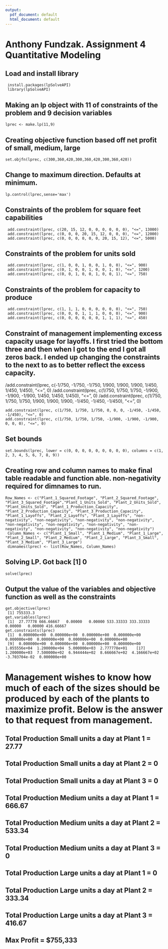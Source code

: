 ```yaml
---
output:
  pdf_document: default
  html_document: default
---
```


# **Anthony Fundzak. Assignment 4 Quantitative Modeling**

## Load and install library

     install.packages(lpSolveAPI)
     library(lpSolveAPI)

## Making an lp object with 11 of constraints of the problem and 9 decision variables

    lprec <- make.lp(11,9)

## Creating objective function based off net profit of small, medium, large

    set.objfn(lprec, c(300,360,420,300,360,420,300,360,420))

## Change to maximum direction. Defaults at minimum.

    lp.control(lprec,sense='max')

## Constraints of the problem for square feet capabilities

     add.constraint(lprec, c(20, 15, 12, 0, 0, 0, 0, 0, 0), "<=", 13000)
     add.constraint(lprec, c(0, 0, 0, 20, 15, 12, 0, 0, 0), "<=", 12000)
     add.constraint(lprec, c(0, 0, 0, 0, 0, 0, 20, 15, 12), "<=", 5000)

## Constraints of the problem for units sold

     add.constraint(lprec, c(1, 0, 0, 1, 0, 0, 1, 0, 0), "<=", 900)
     add.constraint(lprec, c(0, 1, 0, 0, 1, 0, 0, 1, 0), "<=", 1200)
     add.constraint(lprec, c(0, 0, 1, 0, 0, 1, 0, 0, 1), "<=", 750)

## Constraints of the problem for capacity to produce

     add.constraint(lprec, c(1, 1, 1, 0, 0, 0, 0, 0, 0), "<=", 750)
     add.constraint(lprec, c(0, 0, 0, 1, 1, 1, 0, 0, 0), "<=", 900)
     add.constraint(lprec, c(0, 0, 0, 0, 0, 0, 1, 1, 1), "<=", 450)

## Constraint of management implementing excess capacity usage for layoffs. I first tried the bottom three and then when I got to the end I got all zeros back. I ended up changing the constraints to the next to as to better reflect the excess capacity.

/add.constraint(lprec, c(-1/750, -1/750, -1/750, 1/900, 1/900, 1/900, 1/450, 1/450, 1/450), "\<=", 0) /add.constraint(lprec, c(1/750, 1/750, 1/750, -1/900, -1/900, -1/900, 1/450, 1/450, 1/450), "\<=", 0) /add.constraint(lprec, c(1/750, 1/750, 1/750, 1/900, 1/900, 1/900, -1/450, -1/450, -1/450), "\<=", 0)

    add.constraint(lprec, c(1/750, 1/750, 1/750, 0, 0, 0, -1/450, -1/450, -1/450), "<=", 0) 
    add.constraint(lprec, c(1/750, 1/750, 1/750, -1/900, -1/900, -1/900, 0, 0, 0), "<=", 0)

## Set bounds

    set.bounds(lprec, lower = c(0, 0, 0, 0, 0, 0, 0, 0, 0), columns = c(1, 2, 3, 4, 5, 6, 7, 8, 9))

## Creating row and column names to make final table readable and function able. non-negativity required for dimnames to run.

    Row_Names <- c("Plant_1_Squared_Footage", "Plant_2_Squared_Footage", "Plant_3_Squared_Footage","Plant_1_Units_Sold", "Plant_2_Units_Sold", "Plant_Units_Sold", "Plant_1_Production_Capacity", "Plant_2_Production_Capacity", "Plant_3_Production_Capacity", "Plant_1_Layoffs", "Plant_2_Layoffs", "Plant_3_Layoffs", "non-negativity", "non-negativity", "non-negativity", "non-negativity", "non-negativity", "non-negativity", "non-negativity", "non-negativity", "non-negativity", "non-negativity", "non-negativity")
     Column_Names <- c("Plant_1_Small", "Plant_1_Medium", "Plant_1_Large", "Plant_2_Small", "Plant_2_Medium", "Plant_2_Large", "Plant_3_Small", "Plant_3_Medium", "Plant_3_Large")
     dimnames(lprec) <- list(Row_Names, Column_Names)

## Solving LP. Got back [1] 0

    solve(lprec)

## Output the value of the variables and objective function as well as the constraints

    get.objective(lprec)
     [1] 755333.3
    get.variables(lprec)
     [1]  27.77778 666.66667   0.00000   0.00000 533.33333 333.33333   0.00000   0.00000 416.66667
    get.constraints(lprec)
     [1]  0.000000e+00  0.000000e+00  0.000000e+00  0.000000e+00  0.000000e+00  0.000000e+00  0.000000e+00  0.000000e+00
     [9]  0.000000e+00  0.000000e+00  0.000000e+00  0.000000e+00  1.055556e+04  1.200000e+04  5.000000e+03  2.777778e+01    [17]  1.200000e+03  7.500000e+02  6.944444e+02  8.666667e+02  4.166667e+02 -3.703704e-02  0.000000e+00

# Management wishes to know how much of each of the sizes should be produced by each of the plants to maximize profit. Below is the answer to that request from management.

## Total Production Small units a day at Plant 1 = 27.77

## Total Production Small units a day at Plant 2 = 0

## Total Production Small units a day at Plant 3 = 0

## Total Production Medium units a day at Plant 1 = 666.67

## Total Production Medium units a day at Plant 2 = 533.34

## Total Production Medium units a day at Plant 3 = 0

## Total Production Large units a day at Plant 1 = 0

## Total Production Large units a day at Plant 2 = 333.34

## Total Production Large units a day at Plant 3 = 416.67

## Max Profit = \$755,333
